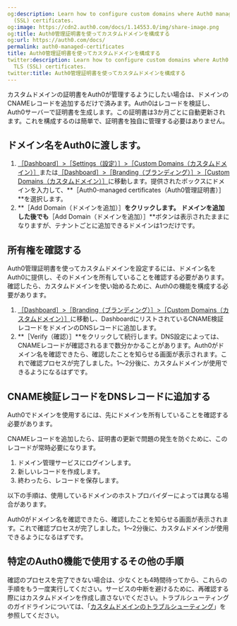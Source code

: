 ```yaml
---
og:description: Learn how to configure custom domains where Auth0 manages the TLS
  (SSL) certificates.
og:image: https://cdn2.auth0.com/docs/1.14553.0/img/share-image.png
og:title: Auth0管理証明書を使ってカスタムドメインを構成する
og:url: https://auth0.com/docs/
permalink: auth0-managed-certificates
title: Auth0管理証明書を使ってカスタムドメインを構成する
twitter:description: Learn how to configure custom domains where Auth0 manages the
  TLS (SSL) certificates.
twitter:title: Auth0管理証明書を使ってカスタムドメインを構成する
---
```




カスタムドメインの証明書をAuth0が管理するようにしたい場合は、ドメインのCNAMEレコードを追加するだけで済みます。Auth0はレコードを検証し、Auth0サーバーで証明書を生成します。この証明書は3か月ごとに自動更新されます。これを構成するのは簡単で、証明書を独自に管理する必要はありません。

## ドメイン名をAuth0に渡します。

1. [［Dashboard］>［Settings（設定）］>［Custom Domains（カスタムドメイン）］](%24%7Bmanage_url%7D/#/tenant/custom_domains)または[［Dashboard］>［Branding（ブランディング）］>［Custom Domains（カスタムドメイン）］](%24%7Bmanage_url%7D/#/custom_domains)に移動します。提供されたボックスにドメインを入力して、**［Auth0-managed certificates（Auth0管理証明書）］
**を選択します。
2. **［Add Domain（ドメインを追加）］**をクリックします。**
**ドメインを追加した後でも**［Add Domain（ドメインを追加）］**ボタンは表示されたままになりますが、テナントごとに追加できるドメインは1つだけです。

## 所有権を確認する

Auth0管理証明書を使ってカスタムドメインを設定するには、ドメイン名をAuth0に提供し、そのドメインを所有していることを確認する必要があります。確認したら、カスタムドメインを使い始めるために、Auth0の機能を構成する必要があります。

1. [［Dashboard］>［Branding（ブランディング）］>［Custom Domains（カスタムドメイン）］](%24%7Bmanage_url%7D/#/branding/custom_domains)に移動し、DashboardにリストされているCNAME検証レコードをドメインのDNSレコードに追加します。
2. **［Verify（確認）］**をクリックして続行します。DNS設定によっては、CNAMEレコードが確認されるまで数分かかることがあります。Auth0がドメイン名を確認できたら、確認したことを知らせる画面が表示されます。これで確認プロセスが完了しました。1～2分後に、カスタムドメインが使用できるようになるはずです。

## CNAME検証レコードをDNSレコードに追加する

Auth0でドメインを使用するには、先にドメインを所有していることを確認する必要があります。

CNAMEレコードを追加したら、証明書の更新で問題の発生を防ぐために、このレコードが常時必要になります。





1. ドメイン管理サービスにログインします。
2. 新しいレコードを作成します。
3. 終わったら、レコードを保存します。

以下の手順は、使用しているドメインのホストプロバイダーによっては異なる場合があります。

Auth0がドメイン名を確認できたら、確認したことを知らせる画面が表示されます。これで確認プロセスが完了しました。1～2分後に、カスタムドメインが使用できるようになるはずです。



## 特定のAuth0機能で使用するその他の手順

確認のプロセスを完了できない場合は、少なくとも4時間待ってから、これらの手順をもう一度実行してください。サービスの中断を避けるために、再確認する際にはカスタムドメインを作成し直さないでください。トラブルシューティングのガイドラインについては、「[カスタムドメインのトラブルシューティング](https://auth0.com/docs/troubleshoot/integration-extensibility-issues/troubleshoot-custom-domains)」を参照してください。